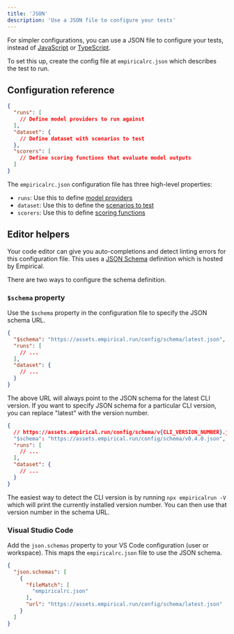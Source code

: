 ```yaml
---
title: 'JSON'
description: 'Use a JSON file to configure your tests'
---
```


For simpler configurations, you can use a JSON file to configure your tests, instead
of [JavaScript](./javascript) or [TypeScript](./typescript).

To set this up, create the config file at `empiricalrc.json` which describes
the test to run.

## Configuration reference

```json empiricalrc.json
{
  "runs": [
    // Define model providers to run against
  ],
  "dataset": {
    // Define dataset with scenarios to test
  },
  "scorers": [
    // Define scoring functions that evaluate model outputs
  ]
}
```

The `empiricalrc.json` configuration file has three high-level properties:

- `runs`: Use this to define [model providers](./models/basics)
- `dataset`: Use this to define the [scenarios to test](./dataset/basics)
- `scorers`: Use this to define [scoring functions](./scoring/basics)

## Editor helpers

Your code editor can give you auto-completions and detect linting errors for this configuration
file. This uses a [JSON Schema](https://json-schema.org/) definition which is hosted by Empirical.

There are two ways to configure the schema definition.

### `$schema` property

Use the `$schema` property in the configuration file to specify the JSON schema URL.

```json empiricalrc.json
{
  "$schema": "https://assets.empirical.run/config/schema/latest.json",
  "runs": [
    // ...
  ],
  "dataset": {
    // ...
  }
}
```

The above URL will always point to the JSON schema for the latest CLI version.
If you want to specify JSON schema for a particular CLI version, you can replace "latest" with the version number.

```json empiricalrc.json
{
  // https://assets.empirical.run/config/schema/v{CLI_VERSION_NUMBER}.json
  "$schema": "https://assets.empirical.run/config/schema/v0.4.0.json", 
  "runs": [
    // ...
  ],
  "dataset": {
    // ...
  }
}
```

The easiest way to detect the CLI version is by running `npx empiricalrun -V` which will print the currently installed version number. 
You can then use that version number in the schema URL.

### Visual Studio Code

Add the `json.schemas` property to your VS Code configuration (user or workspace). This maps
the `empiricalrc.json` file to use the JSON schema.

```json settings.json
{
  "json.schemas": [
    {
      "fileMatch": [
        "empiricalrc.json"
      ],
      "url": "https://assets.empirical.run/config/schema/latest.json"
    }
  ]
}
```
